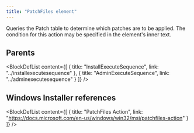 ```yaml
---
title: "PatchFiles element"
---
```



Queries the Patch table to determine which patches are to be applied. The condition for this action may be specified in the element's inner text.


## Parents

<BlockDefList content={[
    {
      title: "InstallExecuteSequence",
      link: "../installexecutesequence"
    },
    {
      title: "AdminExecuteSequence",
      link: "../adminexecutesequence"
    }
  ]}
/>

## Windows Installer references

<BlockDefList content={[
    {
      title: "PatchFiles Action",
      link: "https://docs.microsoft.com/en-us/windows/win32/msi/patchfiles-action"
    }
  ]}
/>
